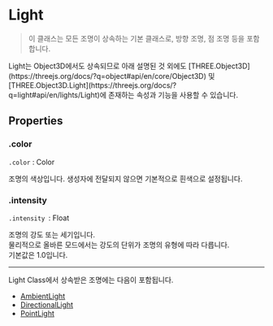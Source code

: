 
# Light

> 이 클래스는 모든 조명이 상속하는 기본 클래스로, 방향 조명, 점 조명 등을 포함합니다.

<Callout type="info">
    Light는 Object3D에서도 상속되므로 아래 설명된 것 외에도 [THREE.Object3D](https://threejs.org/docs/?q=object#api/en/core/Object3D) 및 [THREE.Object3D.Light](https://threejs.org/docs/?q=light#api/en/lights/Light)에 존재하는 속성과 기능을 사용할 수 있습니다.
</Callout>

## Properties

### .color

`.color` : Color

조명의 색상입니다. 생성자에 전달되지 않으면 기본적으로 흰색으로 설정됩니다.

### .intensity

`.intensity `: Float

조명의 강도 또는 세기입니다.  
물리적으로 올바른 모드에서는 강도의 단위가 조명의 유형에 따라 다릅니다.  
기본값은 1.0입니다.

---

Light Class에서 상속받은 조명에는 다음이 포함됩니다.

- [AmbientLight](https://threejs.org/docs/?q=light#api/en/lights/AmbientLight)
- [DirectionalLight](https://threejs.org/docs/?q=light#api/en/lights/DirectionalLight)
- [PointLight](https://threejs.org/docs/?q=light#api/en/lights/PointLight)
